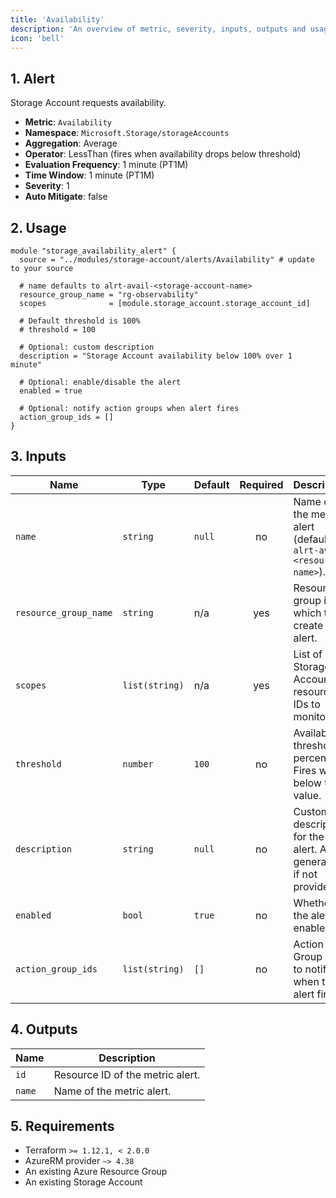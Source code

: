 ```yaml
---
title: 'Availability'
description: 'An overview of metric, severity, inputs, outputs and usage.'
icon: 'bell'
---
```


## 1. Alert
Storage Account requests availability.

- **Metric**: `Availability`
- **Namespace**: `Microsoft.Storage/storageAccounts`
- **Aggregation**: Average
- **Operator**: LessThan (fires when availability drops below threshold)
- **Evaluation Frequency**: 1 minute (PT1M)
- **Time Window**: 1 minute (PT1M)
- **Severity**: 1
- **Auto Mitigate**: false

## 2. Usage
```hcl
module "storage_availability_alert" {
  source = "../modules/storage-account/alerts/Availability" # update to your source

  # name defaults to alrt-avail-<storage-account-name>
  resource_group_name = "rg-observability"
  scopes              = [module.storage_account.storage_account_id]

  # Default threshold is 100%
  # threshold = 100

  # Optional: custom description
  description = "Storage Account availability below 100% over 1 minute"

  # Optional: enable/disable the alert
  enabled = true

  # Optional: notify action groups when alert fires
  action_group_ids = []
}
```

## 3. Inputs
| Name | Type | Default | Required | Description |
|------|------|---------|:--------:|-------------|
| `name` | `string` | `null` | no | Name of the metric alert (defaults to `alrt-avail-<resource-name>`). |
| `resource_group_name` | `string` | n/a | yes | Resource group in which to create the alert. |
| `scopes` | `list(string)` | n/a | yes | List of Storage Account resource IDs to monitor. |
| `threshold` | `number` | `100` | no | Availability threshold percentage. Fires when below this value. |
| `description` | `string` | `null` | no | Custom description for the alert. Auto-generated if not provided. |
| `enabled` | `bool` | `true` | no | Whether the alert is enabled. |
| `action_group_ids` | `list(string)` | `[]` | no | Action Group IDs to notify when the alert fires. |

## 4. Outputs
| Name | Description |
|------|-------------|
| `id` | Resource ID of the metric alert. |
| `name` | Name of the metric alert. |

## 5. Requirements
- Terraform `>= 1.12.1, < 2.0.0`
- AzureRM provider `~> 4.38`
- An existing Azure Resource Group
- An existing Storage Account
